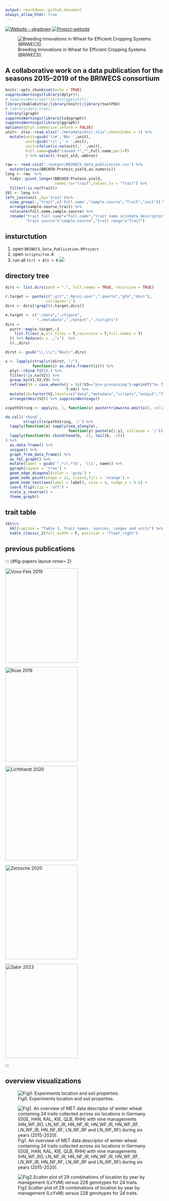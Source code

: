 ```yaml
---
output: rmarkdown::github_document
always_allow_html: true
---
```


<!-- README.md is generated from README.Rmd. Please edit that file -->

[![Website - pkgdown](https://img.shields.io/badge/data-visulaization-blue)](https://tillrose.github.io/BRIWECS_Data_Publication/data_overview.html) [![Project-website](https://img.shields.io/badge/Project-website-darkgreen)](https://www.igps.uni-hannover.de/de/forschung/forschungsprojekte/detailansicht/projects/forschungsverbund-briwecs)

![Breeding Innovations in Wheat for Efficient Cropping Systems (BRIWECS).](https://github.com/tillrose/BRIWECS_Data_Publication/blob/main/figure/BRIWECS_logo.png){fig-align="right"}

## A collaborative work on a data publication for the seasons 2015–2019 of the BRIWECS consortium

<!-- [![License: GPL-3](https://img.shields.io/badge/License-GPL3-orange)](https://www.r-project.org/Licenses/) -->

```r
knitr::opts_chunk$set(echo = TRUE)
suppressWarnings(library(dplyr));
# suppressWarnings(library(ggplot2));
library(kableExtra);library(knitr);library(toolPhD)
# library(data.tree);
library(igraph)
suppressWarnings(library(tidygraph))
suppressWarnings(library(ggraph))
options(dplyr.summarise.inform = FALSE)
unit<- xlsx::read.xlsx("./metadata/Unit.xlsx",sheetIndex = 1) %>%
  mutate(unit=gsub('\\#','Nbr ',unit),
         unit=gsub('\\*',' x ',unit),
         unit=ifelse(is.na(unit),' ',unit),
         Full.name=gsub("caused.*","",Full.name,perl=T)
         ) %>% select(-trait_old,-abbrev)

raw <- read.csv2("./output/BRIWECS_data_publication.csv") %>% 
  mutate(across(BBCH59:Protein_yield,as.numeric))
long <- raw  %>% 
  tidyr::pivot_longer(BBCH59:Protein_yield,
                      names_to="trait",values_to = "Trait") %>% 
  filter(!is.na(Trait)) 
tbl <- long %>%
left_join(unit ,by='trait')%>%
  view_group(.,"trait",c('Full.name',"sample.source","Trait","unit")) %>% 
  arrange(sample.source,trait) %>% 
  relocate(Full.name,sample.source) %>% 
  rename("trait full name"="Full.name","trait name in\ndata descriptor"="trait",
         "trait source"="sample.source","trait range"="Trait") 

```

## insturctution

1.  open `BRIWECS_Data_Publication.RProject`
2.  open `scripts/run.R`
3.  run all `Ctrl + Alt + R` ![](https://github.com/tillrose/BRIWECS_Data_Publication/blob/main/figure/Instruction.PNG){fig-align="center"}

## directory tree

```r
dirs <- list.dirs(path = ".", full.names = TRUE, recursive = TRUE) 

r.target <- paste(c(".git",".Rproj.user",".quarto","gfm","docs"),
                  collapse='|')
dirs <- dirs[!grepl(r.target,dirs)]

e.target <- c("./data","./figure",
              "./metadata","./output","./scripts")
dirs <- 
  purrr::map(e.target,~{
    list.files(.x,all.files = T,recursive = T,full.names = T)
  }) %>% Reduce(x = .,"c")  %>% 
  c(.,dirs)

dirst <- gsub("\\.\\/","Root/",dirs)

x <- lapply(strsplit(dirst, "/"), 
            function(z) as.data.frame(t(z))) %>% 
  plyr::rbind.fill(.) %>%
  filter(!is.na(V2)) %>% 
  group_by(V1,V2,V3) %>%
  reframe(V4 = case_when(n() > 5&(!V3=="pre-processing")~sprintf("%s files",n()-1),
                           T~V4)) %>% 
  mutate(V2=factor(V2,levels=c("data","metadata","scripts","output","figure"))) %>% 
  arrange(desc(V2)) %>% suppressWarnings()

x$pathString <- apply(x, 1, function(x) paste(trimws(na.omit(x)), collapse="/"))

do.call('rbind', 
        strsplit(x$pathString, '/') %>%
  lapply(function(a) sapply(seq_along(a),
                            function(y) paste(a[1:y], collapse = '/'))) %>% 
  lapply(function(b) cbind(head(b, -1), tail(b, -1)))
) %>% 
  as.data.frame() %>%
  unique() %>%
  graph_from_data_frame() %>%
  as_tbl_graph() %>%
  mutate(label = gsub('^.*/(.*)$', '\\1', name)) %>%
  ggraph(layout = 'tree') + 
  geom_edge_diagonal(color = 'gray') +
  geom_node_point(shape = 21, size=5,fill = 'orange') +
  geom_node_text(aes(label = label), size = 4, nudge_x = 0.5) +
  coord_flip(clip = 'off') +
  scale_y_reverse() +
  theme_graph()

```

## trait table

```r
tbl%>%
  kbl(caption = "Table 1. Trait names, sources, ranges and units") %>%
  kable_classic_2(full_width = F, position = "float_right")
```

## previous publications
::: {#fig-papers layout-nrow= 2}

[![Voss-Fels 2019](https://github.com/tillrose/BRIWECS_Data_Publication/blob/main/figure/previous_paper/Kai2019.PNG){#fig-kai  width=230 height=300 .lightbox}](https://www.nature.com/articles/s41477-019-0445-5)

[![Rose 2019](https://github.com/tillrose/BRIWECS_Data_Publication/blob/main/figure/previous_paper/Rose_2019.png){#fig-till  width=230 height=300}](https://www.frontiersin.org/journals/plant-science/articles/10.3389/fpls.2019.01521/full)

[![Lichthardt 2020](https://github.com/tillrose/BRIWECS_Data_Publication/blob/main/figure/previous_paper/Carolin_2020.png){#fig-carolin width=230 height=300}](https://www.frontiersin.org/journals/plant-science/articles/10.3389/fpls.2019.01771/full)

[![Zetzsche 2020](https://github.com/tillrose/BRIWECS_Data_Publication/blob/main/figure/previous_paper/Zetzsche_2020.png){#fig-holger width=230 height=300}](https://www.nature.com/articles/s41598-020-77200-0)

[![Sabir 2023](https://github.com/tillrose/BRIWECS_Data_Publication/blob/main/figure/previous_paper/Sabir_2023.png){#fig-kahdija width=230 height=300}](https://www.nature.com/articles/s41477-023-01516-8)

:::

## overview visualizations



![Fig0. Experiments location and soil properties.](https://github.com/tillrose/BRIWECS_Data_Publication/blob/main/figure/fig0.png){fig-align="center"} 

![Fig1. An overview of MET data descriptor of winter wheat containing 24 traits collected across six locations in Germany (GGE, HAN, KAL, KIE, QLB, RHH) with nine managements (HN_WF_RO, LN_NF_IR, HN_NF_IR, HN_WF_IR, HN_WF_RF, LN_WF_IR, HN_NF_RF, LN_NF_RF and LN_WF_RF) during six years (2015-2020).](https://github.com/tillrose/BRIWECS_Data_Publication/blob/main/figure/fig1.png){fig-align="center"}

![Fig2.Scatter plot of 29 combinations of location by year by management (LxYxM) versus 228 genotypes for 24 traits.](https://github.com/tillrose/BRIWECS_Data_Publication/blob/main/figure/data_point.png){fig-align="center"}
